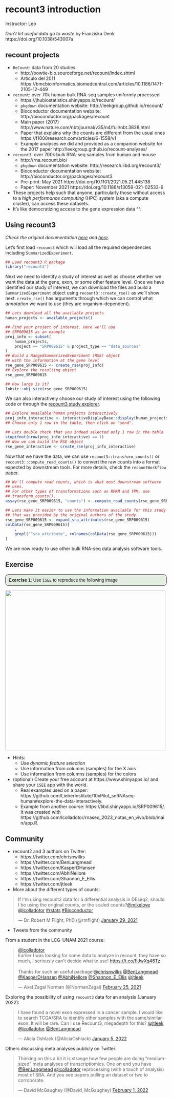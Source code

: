 # recount3 introduction

Instructor: Leo


_Don’t let useful data go to waste_ by Franziska Denk https://doi.org/10.1038/543007a

<script defer class="speakerdeck-embed" data-slide="22" data-id="4cc4e8d972824502b14f3b4273050048" data-ratio="1.77725118483412" src="//speakerdeck.com/assets/embed.js"></script>


## recount projects

* `ReCount`: data from 20 studies
    - http://bowtie-bio.sourceforge.net/recount/index.shtml
    - Artículo del 2011 https://bmcbioinformatics.biomedcentral.com/articles/10.1186/1471-2105-12-449

* `recount`: over 70k human bulk RNA-seq samples uniformly processed
    - https://jhubiostatistics.shinyapps.io/recount/
    - `pkgdown` documentation website: http://leekgroup.github.io/recount/
    - Bioconductor documentation website: http://bioconductor.org/packages/recount
    - Main paper (2017) http://www.nature.com/nbt/journal/v35/n4/full/nbt.3838.html
    - Paper that explains why the counts are different from the usual ones https://f1000research.com/articles/6-1558/v1
    - Example analyses we did and provided as a companion website for the 2017 paper http://leekgroup.github.io/recount-analyses/

* `recount3`: over 700k bulk RNA-seq samples from human and mouse
    - http://rna.recount.bio/
    - `pkgdown` documentation website: http://research.libd.org/recount3/
    - Bioconductor documentation website: http://bioconductor.org/packages/recount3
    - Pre-print: May 2021 https://doi.org/10.1101/2021.05.21.445138
    - Paper: November 2021 https://doi.org/10.1186/s13059-021-02533-6
    
* These projects help such that anyone, particularly those without access to a _high performance computing_ (HPC) system (aka a compute cluster), can access these datasets.
* It's like democratizing access to the gene expression data ^^.

## Using recount3

_Check the original documentation [here](http://rna.recount.bio/docs/quick-access.html#quick-recount3) and [here](http://rna.recount.bio/docs/bioconductor.html#recount3)._

Let's first load `recount3` which will load all the required dependencies including `SummarizedExperiment`.

```r
## Load recount3 R package
library("recount3")
```

Next we need to identify a study of interest as well as choose whether we want the data at the gene, exon, or some other feature level. Once we have identified our study of interest, we can download the files and build a `SummarizedExperiment` object using `recount3::create_rse()` as we'll show next. `create_rse()` has arguments through which we can control what *annotation* we want to use (they are organism-dependent).

```r
## Lets download all the available projects
human_projects <- available_projects()

## Find your project of interest. Here we'll use
## SRP009615 as an example
proj_info <- subset(
    human_projects,
    project == "SRP009615" & project_type == "data_sources"
)
## Build a RangedSummarizedExperiment (RSE) object
## with the information at the gene level
rse_gene_SRP009615 <- create_rse(proj_info)
## Explore the resulting object
rse_gene_SRP009615

## How large is it?
lobstr::obj_size(rse_gene_SRP009615)
```

We can also interactively choose our study of interest using the following code or through the [recount3 study explorer](http://rna.recount.bio/docs/index.html#study-explorer).

```r
## Explore available human projects interactively
proj_info_interactive <- interactiveDisplayBase::display(human_projects)
## Choose only 1 row in the table, then click on "send".

## Lets double check that you indeed selected only 1 row in the table
stopifnot(nrow(proj_info_interactive) == 1)
## Now we can build the RSE object
rse_gene_interactive <- create_rse(proj_info_interactive)
```

Now that we have the data, we can use `recount3::transform_counts()` or `recount3::compute_read_counts()` to convert the raw counts into a format expected by downstream tools. For more details, check the `recountWorkflow` [paper](https://f1000research.com/articles/6-1558/v1).


```r
## We'll compute read counts, which is what most downstream software
## uses.
## For other types of transformations such as RPKM and TPM, use
## transform_counts().
assay(rse_gene_SRP009615, "counts") <- compute_read_counts(rse_gene_SRP009615)
```

```r
## Lets make it easier to use the information available for this study
## that was provided by the original authors of the study.
rse_gene_SRP009615 <- expand_sra_attributes(rse_gene_SRP009615)
colData(rse_gene_SRP009615)[
    ,
    grepl("^sra_attribute", colnames(colData(rse_gene_SRP009615)))
]
```


We are now ready to use other bulk RNA-seq data analysis software tools.


## Exercise

<style>
p.exercise  {
background-color: #E4EDE2;
padding: 9px;
border: 1px solid black;
border-radius: 10px;
font-family: sans-serif;
}
</style>

<p class="exercise">
**Exercise 1**:
Use `iSEE` to reproduce the following image
</p>

<img src="images/iSEE_SRP009615.PNG" width="500px" />

* Hints:
    - Use _dynamic feature selection_
    - Use information from columns (samples) for the X axis
    - Use information from columns (samples) for the colors
* (optional) Create your free account at https://www.shinyapps.io/ and share your `iSEE` app with the world.
  - Real examples used on a paper: https://github.com/LieberInstitute/10xPilot_snRNAseq-human#explore-the-data-interactively.
  - Example from another course: https://libd.shinyapps.io/SRP009615/. It was created with https://github.com/lcolladotor/rnaseq_2023_notas_en_vivo/blob/main/app.R.

## Community

* recount2 and 3 authors on Twitter:
    - https://twitter.com/chrisnwilks
    - https://twitter.com/BenLangmead
    - https://twitter.com/KasperDHansen
    - https://twitter.com/AbhiNellore
    - https://twitter.com/Shannon_E_Ellis
    - https://twitter.com/jtleek
* More about the different types of counts:

<blockquote class="twitter-tweet"><p lang="en" dir="ltr">If I&#39;m using recount2 data for a differential analysis in DEseq2, should I be using the original counts, or the scaled counts?<a href="https://twitter.com/mikelove?ref_src=twsrc%5Etfw">@mikelove</a> <a href="https://twitter.com/lcolladotor?ref_src=twsrc%5Etfw">@lcolladotor</a> <a href="https://twitter.com/hashtag/rstats?src=hash&amp;ref_src=twsrc%5Etfw">#rstats</a> <a href="https://twitter.com/hashtag/Bioconductor?src=hash&amp;ref_src=twsrc%5Etfw">#Bioconductor</a></p>&mdash; Dr. Robert M Flight, PhD (@rmflight) <a href="https://twitter.com/rmflight/status/1354981737525366786?ref_src=twsrc%5Etfw">January 29, 2021</a></blockquote> <script async src="https://platform.twitter.com/widgets.js" charset="utf-8"></script>

* Tweets from the community

From a student in the LCG-UNAM 2021 course:

<blockquote class="twitter-tweet"><p lang="en" dir="ltr"><a href="https://twitter.com/lcolladotor?ref_src=twsrc%5Etfw">@lcolladotor</a> <br>Earlier I was looking for some data to analyze in recount, they have so much, I seriously can&#39;t decide what to use! <a href="https://t.co/fIJwXq46Tz">https://t.co/fIJwXq46Tz</a><br><br>Thanks for such an useful package!<a href="https://twitter.com/chrisnwilks?ref_src=twsrc%5Etfw">@chrisnwilks</a> <a href="https://twitter.com/BenLangmead?ref_src=twsrc%5Etfw">@BenLangmead</a> <a href="https://twitter.com/KasperDHansen?ref_src=twsrc%5Etfw">@KasperDHansen</a> <a href="https://twitter.com/AbhiNellore?ref_src=twsrc%5Etfw">@AbhiNellore</a> <a href="https://twitter.com/Shannon_E_Ellis?ref_src=twsrc%5Etfw">@Shannon_E_Ellis</a> <a href="https://twitter.com/jtleek?ref_src=twsrc%5Etfw">@jtleek</a></p>&mdash; Axel Zagal Norman (@NormanZagal) <a href="https://twitter.com/NormanZagal/status/1364762134014398467?ref_src=twsrc%5Etfw">February 25, 2021</a></blockquote> <script async src="https://platform.twitter.com/widgets.js" charset="utf-8"></script>

Exploring the possibility of using `recount3` data for an analysis (January 2022):

<blockquote class="twitter-tweet"><p lang="en" dir="ltr">I have found a novel exon expressed in a cancer sample. I would like to search TCGA/SRA to identify other samples with the same/similar exon. It will be rare. Can I use Recount3, megadepth for this? <a href="https://twitter.com/jtleek?ref_src=twsrc%5Etfw">@jtleek</a> <a href="https://twitter.com/lcolladotor?ref_src=twsrc%5Etfw">@lcolladotor</a> <a href="https://twitter.com/BenLangmead?ref_src=twsrc%5Etfw">@BenLangmead</a></p>&mdash; Alicia Oshlack (@AliciaOshlack) <a href="https://twitter.com/AliciaOshlack/status/1478518895166119937?ref_src=twsrc%5Etfw">January 5, 2022</a></blockquote> <script async src="https://platform.twitter.com/widgets.js" charset="utf-8"></script>

Others discussing meta analyses publicly on Twitter:

<blockquote class="twitter-tweet"><p lang="en" dir="ltr">Thinking on this a bit it is strange how few people are doing “medium-sized” meta analyses of transcriptiomics. One on end you have <a href="https://twitter.com/BenLangmead?ref_src=twsrc%5Etfw">@BenLangmead</a> <a href="https://twitter.com/lcolladotor?ref_src=twsrc%5Etfw">@lcolladotor</a> reprocessing (with a touch of analysis) most of SRA. And you see papers pulling an dataset or two to corroborate.</p>&mdash; David McGaughey (@David_McGaughey) <a href="https://twitter.com/David_McGaughey/status/1488596806313431044?ref_src=twsrc%5Etfw">February 1, 2022</a></blockquote> <script async src="https://platform.twitter.com/widgets.js" charset="utf-8"></script>

